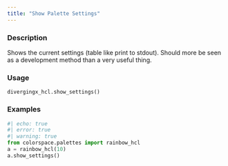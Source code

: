 ```yaml
---
title: "Show Palette Settings"
---
```


### Description

Shows the current settings (table like print to stdout). Should more be
seen as a development method than a very useful thing.

### Usage

<pre><code class='language-python'>divergingx_hcl.show_settings()</code></pre>

### Examples

```python
#| echo: true
#| error: true
#| warning: true
from colorspace.palettes import rainbow_hcl
a = rainbow_hcl(10)
a.show_settings()
```



